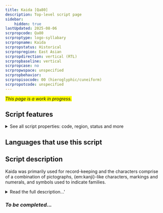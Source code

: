 ```yaml
---
title: Kaida [Qa80]
description: Top-level script page
sidebar:
    hidden: true
lastUpdated: 2025-08-06
scrpropcode: Qa80
scrproptype: logo-syllabary
scrpropname: Kaida
scrpropstatus: Historical
scrpropregion: East Asian
scrpropdirection: vertical (RTL)
scrpropbaseline: vertical
scrpropcase: no
scrpropwspace: unspecified
scrpropbehavior: 
scrpropisocode: 00 (hieroglyphic/cuneiform)
scrpropotcode: unspecified
---
```


<span style='background-color:yellow'>_This page is a work in progress._</span>


## Script features

<details>
<summary> See all script properties: code, region, status and more</summary>
<ScriptInfo />
</details>

## Languages that use this script

<WsList script='Qa80' wsMax='5' />

## Script description

Kaida was primarily used for record-keeping and the characters comprise of a combination of pictographs, {em:kanji}-like characters, markings and numerals, and symbols used to indicate families.

<details><summary>Read the full description...'</summary>_Not yet available._</details>

### _To be completed..._


